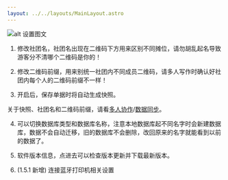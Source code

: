 ```yaml
---
layout: ../../layouts/MainLayout.astro
---
```


![alt 设置图文](/settings-mark.png)

1. 修改社团名，社团名出现在二维码下方用来区别不同摊位，请勿胡乱起名导致游客分不清哪个二维码是你的！

2. 修改二维码前缀，用来别统一社团内不同成员二维码，请多人写作时确认好社团内每个人的二维码前缀不一样！

3. 开启后，保存单据时将自动生成快照。

关于快照、社团名和二维码前缀，请看[多人协作](/advanced/cooperate)/[数据同步](/advanced/sync-data)。

4. 可以切换数据库类型和数据库名称，注意本地数据库起不同名字时会新建数据库，数据不会自动迁移，旧的数据库不会删除，改回原来的名字就能看到以前的数据了。

5. 软件版本信息，点进去可以检查版本更新并下载最新版本。

6. (1.5.1 新增) 连接蓝牙打印机相关设置
